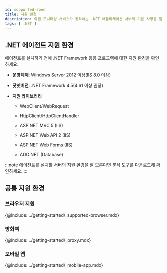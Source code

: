 ```yaml
---
id: supported-spec
title: 지원 환경
description: 와탭 모니터링 서비스가 동작하는 .NET 애플리케이션 서버의 기본 사양을 알아보세요.
tags: [ .NET ]
---
```


## .NET 에이전트 지원 환경

에이전트를 설치하기 전에 .NET Framework 응용 프로그램에 대한 지원 환경을 확인하세요.

* **운영체제**: Windows Server 2012 이상(IIS 8.0 이상)

* **닷넷버전**: .NET Framework 4.5(4.61 이상 권장)

* **지원 라이브러리**

    * WebClient/WebRequest

    * HttpClient/HttpClientHandler

    * ASP.NET MVC 5 (IIS)

    * ASP.NET Web API 2 (IIS)

    * ASP.NET Web Forms (IIS)

    * ADO.NET (Database)

:::note
에이전트를 설치할 서버의 지원 환경을 잘 모른다면 분석 도구를 [다운로드](https://s3.ap-northeast-2.amazonaws.com/repo.whatap.io/windows/whatap_dotnet_scan.zip)해 확인하세요.
:::

## 공통 지원 환경

### 브라우저 지원

{@include: ../getting-started/_supported-browser.mdx}  

### 방화벽

{@include: ../getting-started/_proxy.mdx}  

### 모바일 앱

{@include: ../getting-started/_mobile-app.mdx}